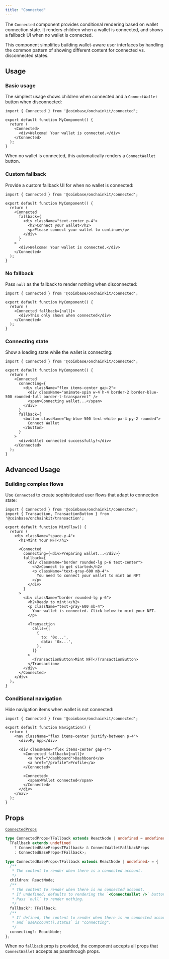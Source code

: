 ```yaml
---
title: "Connected"
---
```


The `Connected` component provides conditional rendering based on wallet connection state. It renders children when a wallet is connected, and shows a fallback UI when no wallet is connected.

This component simplifies building wallet-aware user interfaces by handling the common pattern of showing different content for connected vs. disconnected states.

## Usage

### Basic usage

The simplest usage shows children when connected and a `ConnectWallet` button when disconnected:

```tsx
import { Connected } from '@coinbase/onchainkit/connected';

export default function MyComponent() {
  return (
    <Connected>
      <div>Welcome! Your wallet is connected.</div>
    </Connected>
  );
}
```

When no wallet is connected, this automatically renders a `ConnectWallet` button.

### Custom fallback

Provide a custom fallback UI for when no wallet is connected:

```tsx
import { Connected } from '@coinbase/onchainkit/connected';

export default function MyComponent() {
  return (
    <Connected
      fallback={
        <div className="text-center p-4">
          <h2>Connect your wallet</h2>
          <p>Please connect your wallet to continue</p>
        </div>
      }
    >
      <div>Welcome! Your wallet is connected.</div>
    </Connected>
  );
}
```

### No fallback

Pass `null` as the fallback to render nothing when disconnected:

```tsx
import { Connected } from '@coinbase/onchainkit/connected';

export default function MyComponent() {
  return (
    <Connected fallback={null}>
      <div>This only shows when connected</div>
    </Connected>
  );
}
```

### Connecting state

Show a loading state while the wallet is connecting:

```tsx
import { Connected } from '@coinbase/onchainkit/connected';

export default function MyComponent() {
  return (
    <Connected
      connecting={
        <div className="flex items-center gap-2">
          <div className="animate-spin w-4 h-4 border-2 border-blue-500 rounded-full border-t-transparent" />
          <span>Connecting wallet...</span>
        </div>
      }
      fallback={
        <button className="bg-blue-500 text-white px-4 py-2 rounded">
          Connect Wallet
        </button>
      }
    >
      <div>Wallet connected successfully!</div>
    </Connected>
  );
}
```

## Advanced Usage

### Building complex flows

Use `Connected` to create sophisticated user flows that adapt to connection state:

```tsx
import { Connected } from '@coinbase/onchainkit/connected';
import { Transaction, TransactionButton } from '@coinbase/onchainkit/transaction';

export default function MintFlow() {
  return (
    <div className="space-y-4">
      <h1>Mint Your NFT</h1>
      
      <Connected
        connecting={<div>Preparing wallet...</div>}
        fallback={
          <div className="border rounded-lg p-6 text-center">
            <h2>Connect to get started</h2>
            <p className="text-gray-600 mb-4">
              You need to connect your wallet to mint an NFT
            </p>
          </div>
        }
      >
        <div className="border rounded-lg p-6">
          <h2>Ready to mint!</h2>
          <p className="text-gray-600 mb-4">
            Your wallet is connected. Click below to mint your NFT.
          </p>
          
          <Transaction
            calls={[
              {
                to: '0x...',
                data: '0x...',
              },
            ]}
          >
            <TransactionButton>Mint NFT</TransactionButton>
          </Transaction>
        </div>
      </Connected>
    </div>
  );
}
```

### Conditional navigation

Hide navigation items when wallet is not connected:

```tsx
import { Connected } from '@coinbase/onchainkit/connected';

export default function Navigation() {
  return (
    <nav className="flex items-center justify-between p-4">
      <div>My App</div>
      
      <div className="flex items-center gap-4">
        <Connected fallback={null}>
          <a href="/dashboard">Dashboard</a>
          <a href="/profile">Profile</a>
        </Connected>
        
        <Connected>
          <span>Wallet connected</span>
        </Connected>
      </div>
    </nav>
  );
}
```

## Props

[`ConnectedProps`](#connectedprops)

```ts
type ConnectedProps<TFallback extends ReactNode | undefined = undefined> = 
  TFallback extends undefined
    ? ConnectedBaseProps<TFallback> & ConnectWalletFallbackProps
    : ConnectedBaseProps<TFallback>;

type ConnectedBaseProps<TFallback extends ReactNode | undefined> = {
  /**
   * The content to render when there is a connected account.
   */
  children: ReactNode;
  /**
   * The content to render when there is no connected account.
   * If undefined, defaults to rendering the `<ConnectWallet />` button.
   * Pass `null` to render nothing.
   */
  fallback?: TFallback;
  /**
   * If defined, the content to render when there is no connected account
   * and `useAccount().status` is "connecting".
   */
  connecting?: ReactNode;
};
```

When no `fallback` prop is provided, the component accepts all props that `ConnectWallet` accepts as passthrough props.